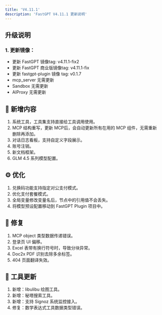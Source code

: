 ```yaml
---
title: 'V4.11.1'
description: 'FastGPT V4.11.1 更新说明'
---
```


## 升级说明

### 1. 更新镜像：

- 更新 FastGPT 镜像tag: v4.11.1-fix2
- 更新 FastGPT 商业版镜像tag: v4.11.1-fix
- 更新 fastgpt-plugin 镜像 tag: v0.1.7
- mcp_server 无需更新
- Sandbox 无需更新
- AIProxy 无需更新

## 🚀 新增内容

1. 系统工具，工具集支持直接给工具调用使用。
2. MCP 结构重写，更新 MCP后，会自动更新所有在用的 MCP 组件，无需重新删除再添加。
3. 对话日志看板，支持自定义字段展示。
4. 账号注销。
5. 新文档框架。
6. GLM 4.5 系列模型配置。

## ⚙️ 优化

1. 兑换码功能支持指定对公支付模式。
2. 优化支付套餐模式。
3. 全局变量修改变量名后，节点中的引用值不会丢失。
4. 将模型预设配置移动到 FastGPT Plugin 项目中。

## 🐛 修复

1. MCP object 类型数据传递错误。
2. 登录页 UI 偏移。
3. Excel 表带有换行符号时，导致分块异常。
4. Doc2x PDF 识别去除多余标签。
5. 404 页面翻译失效。

## 🔨 工具更新

1. 新增：libulibu 绘图工具。
2. 新增：秘塔搜索工具。
3. 新增：支持 Signoz 系统监控接入。
4. 修复：数学表达式工具数据类型错误。
